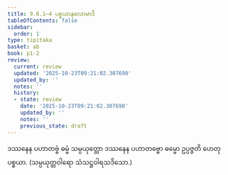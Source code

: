 ```yaml
---
title: 9.6.1–4 ပစ္စယာနုလောမာဒိ
tableOfContents: false
sidebar:
  order: 1
type: tipitaka
basket: ab
book: p1-2
review:
  current: review
  updated: '2025-10-23T09:21:02.307690'
  updated_by: ''
  notes: ''
  history:
  - state: review
    date: '2025-10-23T09:21:02.307690'
    updated_by: ''
    notes: ''
    previous_state: draft
---
```



<ReviewStatus review={frontmatter.review} showDetails={true} />

<HypothesisAnnotation frontmatter={frontmatter} />

<DynamicBreadcrumb />

<Division number="68" book="p1-2" e="ch" v="37" p="158">

<Paragraph number="939" book="p1-2">
ဒဿနေန ပဟာတဗ္ဗံ ဓမ္မံ သမ္ပယုတ္တော ဒဿနေန ပဟာတဗ္ဗော ဓမ္မော ဥပ္ပဇ္ဇတိ ဟေတုပစ္စယာ. (သမ္ပယုတ္တဝါရော သံသဋ္ဌဝါရသဒိသော.)
</Paragraph>
</Division>
